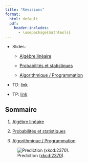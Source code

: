 ```yaml
--- 
title: "Révisions"
format: 
  html: default
  pdf:
    header-includes:
      - \usepackage{mathtools} 
--- 
```


* Slides: 

  - [Algèbre linéaire](../slides/02-revisions-algebre-slides.qmd)

  - [Probabilités et statistiques](../slides/02-revisions-proba-slides.qmd)

  - [Algorithmique / Programmation](../slides/02-revisions-programming-slides.qmd)

* TD: [link](../td/02-revision-td.qmd)

* TP: [link](../tp/02-revision-tp.qmd)


## Sommaire

1. [Algèbre linéaire](./remainders/01-linear-algebra.qmd)

2. [Probabilités et statistiques](./remainders/02-probabilities.qmd)

3. [Algorithmique / Programmation](./remainders/03-programming.qmd)


![Prediction ([xkcd:2370](https://xkcd.com/2370/)).](../include/prediction.png)


